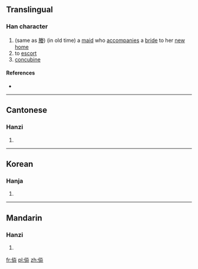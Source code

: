 ==Translingual==

===Han character===
{{Han char|rn=9|rad=人|as=07|sn=9|four=|canj=人火廿 (OFT)|ids=⿰[[亻]][[灷]]}}

# (same as [[媵]]) (in old time) a [[maid]] who [[accompanies]] a [[bride]] to her [[new]] [[home]]
# to [[escort]]
# [[concubine]]

====References====
* {{Han ref|kx=0105.070|hdz=10166.030|uh=345E|ud=13406}}

----

==Cantonese==

===Hanzi===
{{yue-hanzi|jyut=[[zing6]]|y=jing6}}

# {{defn|lang=yue|sort=人07}}

----

==Korean==

===Hanja===
{{ko-hanja|hangeul=잉|rv=ing|mr=ing|y=ing|eumhun=딸려보내다|ehrv=ttallyeobonaeda|ehmr=ttallyŏbonaeda|ehy=ttallyeponayta}}

# {{defn|lang=ko|sort=人07}}

----

==Mandarin==

===Hanzi===
{{cmn-hanzi|pin=[[yìng]] ([[ying4]])|wg=ying<sup>4</sup>}}

# {{defn|lang=cmn|sort=人07}}

[[fr:㑞]]
[[pl:㑞]]
[[zh:㑞]]